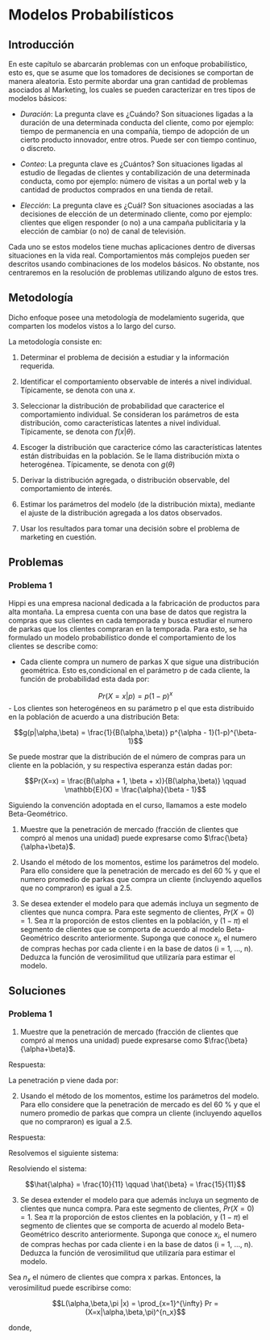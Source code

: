 # Modelos Probabilísticos

## Introducción
En este capítulo se abarcarán problemas con un enfoque probabilístico, esto es, que se asume que los tomadores de decisiones se comportan de manera aleatoria. Esto permite abordar una gran cantidad de problemas asociados al Marketing, los cuales se pueden caracterizar en tres tipos de modelos básicos: 

- *Duración*: La pregunta clave es ¿Cuándo?  Son situaciones ligadas a la duración de una determinada conducta del cliente, como por ejemplo: tiempo de permanencia en una compañía, tiempo de adopción de un cierto producto innovador, entre otros. Puede ser con tiempo continuo, o discreto.

- *Conteo*: La pregunta clave es ¿Cuántos?  Son situaciones ligadas al estudio de llegadas de clientes y contabilización de una determinada conducta, como por ejemplo: número de visitas a un portal web y la cantidad de productos comprados en una tienda de retail.

- *Elección*: La pregunta clave es ¿Cuál? Son situaciones asociadas a las decisiones de elección de un determinado cliente, como por ejemplo: clientes que eligen responder (o no) a una campaña publicitaria y la elección de cambiar (o no) de canal de televisión.

Cada uno se estos modelos tiene muchas aplicaciones dentro de diversas situaciones en la vida real. Comportamientos más complejos pueden ser descritos usando combinaciones de los modelos básicos. No obstante, nos centraremos en la resolución de problemas utilizando alguno de estos tres.  

## Metodología

Dicho enfoque posee una metodología de modelamiento sugerida, que comparten los modelos vistos a lo largo del curso.

La metodología consiste en:

1. Determinar el problema de decisión a estudiar y la información requerida.

2. Identificar el comportamiento observable de interés a nivel individual. Típicamente, se denota con una $x$.

3. Seleccionar la distribución de probabilidad que caracterice el comportamiento individual. Se consideran los parámetros de esta distribución, como características latentes a nivel individual. Típicamente, se denota con $f(x|\theta)$. 

4. Escoger la distribución que caracterice cómo las características latentes están distribuidas en la población. Se le llama distribución mixta o heterogénea. Típicamente, se denota con $g(\theta)$

5. Derivar la distribución agregada, o distribución observable, del comportamiento de interés. 

\begin{array}{cc}

f(x) = \int f(x|\theta) g(\theta) d\theta & \text{, para el caso continuo.}\\
 p(x) = \sum_{i} f(x|\theta)Pr(\theta = \theta_{i}) & \text{ 
 , para el caso discreto.}

\end{array}

6. Estimar los parámetros del modelo (de la distribución mixta), mediante el ajuste de la distribución agregada a los datos observados.

7. Usar los resultados para tomar una decisión sobre el problema de marketing en cuestión.


## Problemas 

### Problema 1 {-}

Hippi es una empresa nacional dedicada a la fabricación de productos para alta montaña. La
empresa cuenta con una base de datos que registra la compras que sus clientes en cada temporada
y busca estudiar el numero de parkas que los clientes compraran en la temporada. Para esto, se ha
formulado un modelo probabilístico donde el comportamiento de los clientes se describe como:

- Cada cliente compra un numero de parkas X que sigue una distribución geométrica. Esto es,condicional en el parámetro p de cada cliente, la función de probabilidad esta dada por:

$$Pr(X = x|p) = p(1-p)^x$$
- Los clientes son heterogéneos en su parámetro p el que esta distribuido en la población de acuerdo a una distribución Beta:

$$g(p|\alpha,\beta) = \frac{1}{B(\alpha,\beta)} p^{\alpha - 1}(1-p)^{\beta-1}$$

Se puede mostrar que la distribución de el número de compras para un cliente en la población, y su respectiva esperanza están dadas por:

$$Pr(X=x) = \frac{B(\alpha + 1, \beta + x)}{B(\alpha,\beta)} \qquad \mathbb{E}(X) = \frac{\alpha}{\beta - 1}$$

Siguiendo la convención adoptada en el curso, llamamos a este modelo Beta-Geométrico. 

1.  Muestre que la penetración de mercado (fracción de clientes que compró al menos una unidad) puede expresarse como $\frac{\beta}{\alpha+\beta}$.

2. Usando el método de los momentos, estime los parámetros del modelo. Para ello considere que la penetración de mercado es del 60 \% y que el numero promedio de parkas que compra un cliente (incluyendo aquellos que no compraron) es igual a 2.5.

3. Se desea extender el modelo para que además incluya un segmento de clientes que nunca compra. Para este segmento de clientes, $Pr(X = 0) = 1$. Sea $\pi$ la proporción de estos clientes en la población, y $(1-\pi)$ el segmento de clientes que se comporta de acuerdo al modelo Beta-Geométrico descrito anteriormente. Suponga que conoce $x_i$, el numero de compras hechas por cada cliente i en la base de datos (i = 1, ..., n). Deduzca la función de verosimilitud que utilizaría para estimar el modelo.


## Soluciones

### Problema 1 {-}

1. Muestre que la penetración de mercado (fracción de clientes que compró al menos una unidad) puede expresarse como $\frac{\beta}{\alpha+\beta}$.

Respuesta:

La penetración p viene dada por: 

\begin{align*}
        p_0 &= 1 - Pr(X = 0) \\
            &= 1 -  \frac{B(\alpha + 1, \beta)}{\alpha,\beta}\\
            &= 1 - \frac{\Gamma(\alpha +1)\Gamma(\beta)}{(\alpha+ 1 +\beta)} \frac{\Gamma(\alpha + \beta)}{\Gamma(\alpha) \Gamma(\beta)}\\
            &= 1 - \frac{\alpha\Gamma(\alpha) \Gamma(\beta)}{\alpha+\beta) \Gamma(\alpha+\beta)}\frac{\Gamma(\alpha + \beta)}{\Gamma(\alpha) \Gamma(\beta)}\\
            &= 1 - \frac{\alpha}{\alpha + \beta} = \frac{\beta}{\alpha + \beta}
\end{align*}


2. Usando el método de los momentos, estime los parámetros del modelo. Para ello considere que la penetración de mercado es del 60 \% y que el numero promedio de parkas que compra un cliente (incluyendo aquellos que no compraron) es igual a 2.5.

Respuesta:

Resolvemos el siguiente sistema: 

\begin{eqnarray}
        0,6 &= \frac{\beta}{\alpha + \beta} \\
        2,5 &= \frac{\alpha}{\beta-1}
\end{eqnarray}

Resolviendo el sistema:

$$\hat{\alpha} = \frac{10}{11} \qquad \hat{\beta} = \frac{15}{11}$$

3. Se desea extender el modelo para que además incluya un segmento de clientes que nunca compra. Para este segmento de clientes, $Pr(X = 0) = 1$. Sea $\pi$ la proporción de estos clientes en la población, y $(1 - \pi)$ el segmento de clientes que se comporta de acuerdo al modelo Beta-Geométrico descrito anteriormente. Suponga que conoce $x_i$, el numero de compras hechas por cada cliente i en la base de datos (i = 1, ..., n). Deduzca la función de verosimilitud que utilizaría para estimar el modelo.

Sea $n_x$ el número de clientes que compra x parkas. Entonces, la verosimilitud puede escribirse como:

$$L(\alpha,\beta,\pi |x) = \prod_{x=1}^{\infty} Pr = (X=x|\alpha,\beta,\pi)^{n_x}$$

donde,
\begin{array}{cc}
Pr(X=x|\alpha,\beta,\pi) & = \pi Pr(X=x|\text{ no adopta}) + (1 - \pi) Pr (X = x |\text{ puede adoptar})\\
  & =   \begin{cases}
  \pi + (1-\pi) \frac{B(\alpha+1,\beta)}{B(\alpha,\beta)} & x=0 \\
  (1-\pi)\frac{B(\alpha+1,\beta+x)}{B(\alpha,\beta)} & x>0
  \end{cases}
\end{array}
